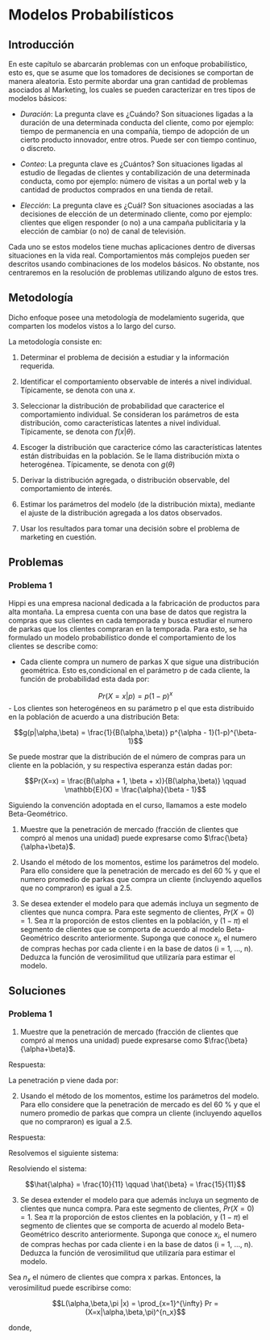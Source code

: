 # Modelos Probabilísticos

## Introducción
En este capítulo se abarcarán problemas con un enfoque probabilístico, esto es, que se asume que los tomadores de decisiones se comportan de manera aleatoria. Esto permite abordar una gran cantidad de problemas asociados al Marketing, los cuales se pueden caracterizar en tres tipos de modelos básicos: 

- *Duración*: La pregunta clave es ¿Cuándo?  Son situaciones ligadas a la duración de una determinada conducta del cliente, como por ejemplo: tiempo de permanencia en una compañía, tiempo de adopción de un cierto producto innovador, entre otros. Puede ser con tiempo continuo, o discreto.

- *Conteo*: La pregunta clave es ¿Cuántos?  Son situaciones ligadas al estudio de llegadas de clientes y contabilización de una determinada conducta, como por ejemplo: número de visitas a un portal web y la cantidad de productos comprados en una tienda de retail.

- *Elección*: La pregunta clave es ¿Cuál? Son situaciones asociadas a las decisiones de elección de un determinado cliente, como por ejemplo: clientes que eligen responder (o no) a una campaña publicitaria y la elección de cambiar (o no) de canal de televisión.

Cada uno se estos modelos tiene muchas aplicaciones dentro de diversas situaciones en la vida real. Comportamientos más complejos pueden ser descritos usando combinaciones de los modelos básicos. No obstante, nos centraremos en la resolución de problemas utilizando alguno de estos tres.  

## Metodología

Dicho enfoque posee una metodología de modelamiento sugerida, que comparten los modelos vistos a lo largo del curso.

La metodología consiste en:

1. Determinar el problema de decisión a estudiar y la información requerida.

2. Identificar el comportamiento observable de interés a nivel individual. Típicamente, se denota con una $x$.

3. Seleccionar la distribución de probabilidad que caracterice el comportamiento individual. Se consideran los parámetros de esta distribución, como características latentes a nivel individual. Típicamente, se denota con $f(x|\theta)$. 

4. Escoger la distribución que caracterice cómo las características latentes están distribuidas en la población. Se le llama distribución mixta o heterogénea. Típicamente, se denota con $g(\theta)$

5. Derivar la distribución agregada, o distribución observable, del comportamiento de interés. 

\begin{array}{cc}

f(x) = \int f(x|\theta) g(\theta) d\theta & \text{, para el caso continuo.}\\
 p(x) = \sum_{i} f(x|\theta)Pr(\theta = \theta_{i}) & \text{ 
 , para el caso discreto.}

\end{array}

6. Estimar los parámetros del modelo (de la distribución mixta), mediante el ajuste de la distribución agregada a los datos observados.

7. Usar los resultados para tomar una decisión sobre el problema de marketing en cuestión.


## Problemas 

### Problema 1 {-}

Hippi es una empresa nacional dedicada a la fabricación de productos para alta montaña. La
empresa cuenta con una base de datos que registra la compras que sus clientes en cada temporada
y busca estudiar el numero de parkas que los clientes compraran en la temporada. Para esto, se ha
formulado un modelo probabilístico donde el comportamiento de los clientes se describe como:

- Cada cliente compra un numero de parkas X que sigue una distribución geométrica. Esto es,condicional en el parámetro p de cada cliente, la función de probabilidad esta dada por:

$$Pr(X = x|p) = p(1-p)^x$$
- Los clientes son heterogéneos en su parámetro p el que esta distribuido en la población de acuerdo a una distribución Beta:

$$g(p|\alpha,\beta) = \frac{1}{B(\alpha,\beta)} p^{\alpha - 1}(1-p)^{\beta-1}$$

Se puede mostrar que la distribución de el número de compras para un cliente en la población, y su respectiva esperanza están dadas por:

$$Pr(X=x) = \frac{B(\alpha + 1, \beta + x)}{B(\alpha,\beta)} \qquad \mathbb{E}(X) = \frac{\alpha}{\beta - 1}$$

Siguiendo la convención adoptada en el curso, llamamos a este modelo Beta-Geométrico. 

1.  Muestre que la penetración de mercado (fracción de clientes que compró al menos una unidad) puede expresarse como $\frac{\beta}{\alpha+\beta}$.

2. Usando el método de los momentos, estime los parámetros del modelo. Para ello considere que la penetración de mercado es del 60 \% y que el numero promedio de parkas que compra un cliente (incluyendo aquellos que no compraron) es igual a 2.5.

3. Se desea extender el modelo para que además incluya un segmento de clientes que nunca compra. Para este segmento de clientes, $Pr(X = 0) = 1$. Sea $\pi$ la proporción de estos clientes en la población, y $(1-\pi)$ el segmento de clientes que se comporta de acuerdo al modelo Beta-Geométrico descrito anteriormente. Suponga que conoce $x_i$, el numero de compras hechas por cada cliente i en la base de datos (i = 1, ..., n). Deduzca la función de verosimilitud que utilizaría para estimar el modelo.


## Soluciones

### Problema 1 {-}

1. Muestre que la penetración de mercado (fracción de clientes que compró al menos una unidad) puede expresarse como $\frac{\beta}{\alpha+\beta}$.

Respuesta:

La penetración p viene dada por: 

\begin{align*}
        p_0 &= 1 - Pr(X = 0) \\
            &= 1 -  \frac{B(\alpha + 1, \beta)}{\alpha,\beta}\\
            &= 1 - \frac{\Gamma(\alpha +1)\Gamma(\beta)}{(\alpha+ 1 +\beta)} \frac{\Gamma(\alpha + \beta)}{\Gamma(\alpha) \Gamma(\beta)}\\
            &= 1 - \frac{\alpha\Gamma(\alpha) \Gamma(\beta)}{\alpha+\beta) \Gamma(\alpha+\beta)}\frac{\Gamma(\alpha + \beta)}{\Gamma(\alpha) \Gamma(\beta)}\\
            &= 1 - \frac{\alpha}{\alpha + \beta} = \frac{\beta}{\alpha + \beta}
\end{align*}


2. Usando el método de los momentos, estime los parámetros del modelo. Para ello considere que la penetración de mercado es del 60 \% y que el numero promedio de parkas que compra un cliente (incluyendo aquellos que no compraron) es igual a 2.5.

Respuesta:

Resolvemos el siguiente sistema: 

\begin{eqnarray}
        0,6 &= \frac{\beta}{\alpha + \beta} \\
        2,5 &= \frac{\alpha}{\beta-1}
\end{eqnarray}

Resolviendo el sistema:

$$\hat{\alpha} = \frac{10}{11} \qquad \hat{\beta} = \frac{15}{11}$$

3. Se desea extender el modelo para que además incluya un segmento de clientes que nunca compra. Para este segmento de clientes, $Pr(X = 0) = 1$. Sea $\pi$ la proporción de estos clientes en la población, y $(1 - \pi)$ el segmento de clientes que se comporta de acuerdo al modelo Beta-Geométrico descrito anteriormente. Suponga que conoce $x_i$, el numero de compras hechas por cada cliente i en la base de datos (i = 1, ..., n). Deduzca la función de verosimilitud que utilizaría para estimar el modelo.

Sea $n_x$ el número de clientes que compra x parkas. Entonces, la verosimilitud puede escribirse como:

$$L(\alpha,\beta,\pi |x) = \prod_{x=1}^{\infty} Pr = (X=x|\alpha,\beta,\pi)^{n_x}$$

donde,
\begin{array}{cc}
Pr(X=x|\alpha,\beta,\pi) & = \pi Pr(X=x|\text{ no adopta}) + (1 - \pi) Pr (X = x |\text{ puede adoptar})\\
  & =   \begin{cases}
  \pi + (1-\pi) \frac{B(\alpha+1,\beta)}{B(\alpha,\beta)} & x=0 \\
  (1-\pi)\frac{B(\alpha+1,\beta+x)}{B(\alpha,\beta)} & x>0
  \end{cases}
\end{array}
